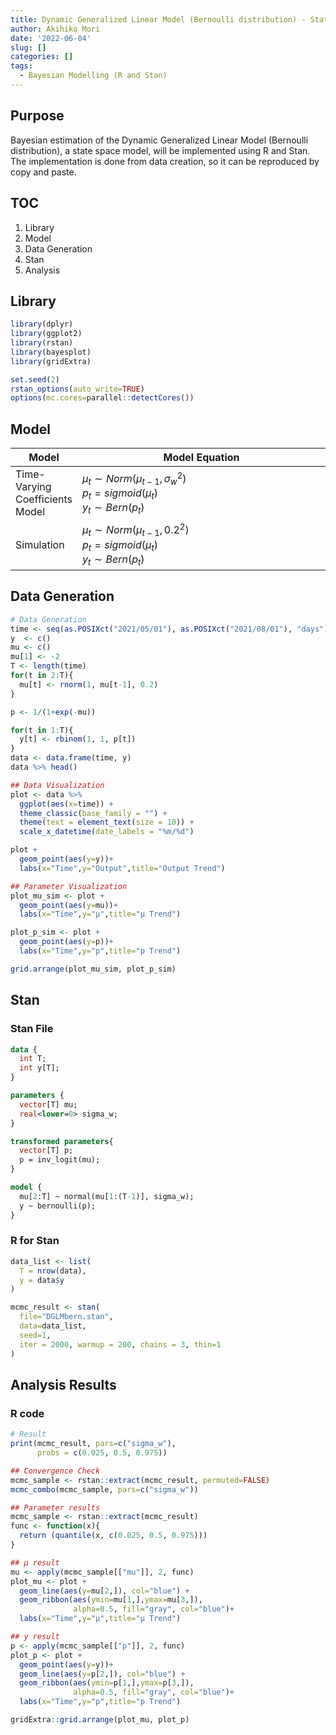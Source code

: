 ```yaml
---
title: Dynamic Generalized Linear Model (Bernoulli distribution) - State-Space Model
author: Akihiko Mori
date: '2022-06-04'
slug: []
categories: []
tags:
  - Bayesian Modelling (R and Stan)
---
```


## Purpose
Bayesian estimation of the Dynamic Generalized Linear Model (Bernoulli distribution), a state space model, 
will be implemented using R and Stan. 
The implementation is done from data creation, 
so it can be reproduced by copy and paste.

## TOC
1. Library
2. Model
3. Data Generation
4. Stan
5. Analysis

## Library
```r
library(dplyr)
library(ggplot2)
library(rstan)
library(bayesplot)
library(gridExtra)

set.seed(2)
rstan_options(auto_write=TRUE)
options(mc.cores=parallel::detectCores())
```

## Model
| Model | Model Equation |
|-------|----------------------------------|
| Time-Varying Coefficients Model|$\mu_t \sim Norm\left(\mu_{t-1},\sigma^2_w\right)$<br />$p_t = sigmoid\left(\mu_t\right)$<br />$y_t \sim Bern\left(p_t\right)$<br />|
| Simulation|$\mu_t \sim Norm\left(\mu_{t-1},0.2^2\right)$<br />$p_t = sigmoid\left(\mu_t\right)$<br />$y_t \sim Bern\left(p_t\right)$<br />|

## Data Generation
```r
# Data Generation
time <- seq(as.POSIXct("2021/05/01"), as.POSIXct("2021/08/01"), "days")
y  <- c()
mu <- c()
mu[1] <- -2
T <- length(time)
for(t in 2:T){
  mu[t] <- rnorm(1, mu[t-1], 0.2)
}

p <- 1/(1+exp(-mu))

for(t in 1:T){
  y[t] <- rbinom(1, 1, p[t])
}
data <- data.frame(time, y)
data %>% head()

## Data Visualization
plot <- data %>% 
  ggplot(aes(x=time)) +
  theme_classic(base_family = "") +
  theme(text = element_text(size = 10)) +
  scale_x_datetime(date_labels = "%m/%d")

plot + 
  geom_point(aes(y=y))+
  labs(x="Time",y="Output",title="Output Trend")

## Parameter Visualization
plot_mu_sim <- plot + 
  geom_point(aes(y=mu))+
  labs(x="Time",y="μ",title="μ Trend")

plot_p_sim <- plot + 
  geom_point(aes(y=p))+
  labs(x="Time",y="p",title="p Trend")

grid.arrange(plot_mu_sim, plot_p_sim)
```

## Stan
### Stan File
```stan
data {
  int T;
  int y[T];
}

parameters {
  vector[T] mu;
  real<lower=0> sigma_w;
}

transformed parameters{
  vector[T] p;
  p = inv_logit(mu);
}

model {
  mu[2:T] ~ normal(mu[1:(T-1)], sigma_w);
  y ~ bernoulli(p);
}
```

### R for Stan
```r
data_list <- list(
  T = nrow(data),
  y = data$y
)

mcmc_result <- stan(
  file="DGLMbern.stan",
  data=data_list,
  seed=1,
  iter = 2000, warmup = 200, chains = 3, thin=1
)
```

## Analysis Results
### R code
```r
# Result
print(mcmc_result, pars=c("sigma_w"), 
      probs = c(0.025, 0.5, 0.975))

## Convergence Check
mcmc_sample <- rstan::extract(mcmc_result, permuted=FALSE)
mcmc_combo(mcmc_sample, pars=c("sigma_w"))

## Parameter results
mcmc_sample <- rstan::extract(mcmc_result)
func <- function(x){
  return (quantile(x, c(0.025, 0.5, 0.975)))
}

## μ result
mu <- apply(mcmc_sample[["mu"]], 2, func)
plot_mu <- plot + 
  geom_line(aes(y=mu[2,]), col="blue") + 
  geom_ribbon(aes(ymin=mu[1,],ymax=mu[3,]), 
              alpha=0.5, fill="gray", col="blue")+
  labs(x="Time",y="μ",title="μ Trend")

## y result
p <- apply(mcmc_sample[["p"]], 2, func)
plot_p <- plot + 
  geom_point(aes(y=y))+
  geom_line(aes(y=p[2,]), col="blue") + 
  geom_ribbon(aes(ymin=p[1,],ymax=p[3,]), 
              alpha=0.5, fill="gray", col="blue")+
  labs(x="Time",y="p",title="p Trend")

gridExtra::grid.arrange(plot_mu, plot_p)
```